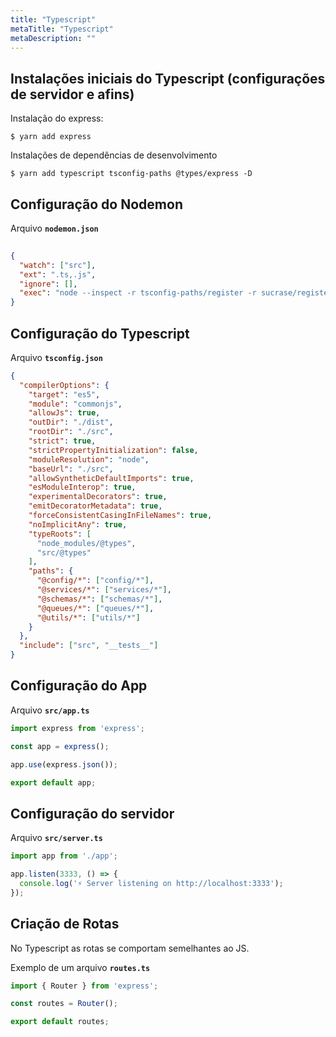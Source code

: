 ```yaml
---
title: "Typescript"
metaTitle: "Typescript"
metaDescription: ""
---
```


## Instalações iniciais do Typescript (configurações de servidor e afins)

Instalação do express:

```shell
$ yarn add express
```

Instalações de dependências de desenvolvimento

```shell
$ yarn add typescript tsconfig-paths @types/express -D
```

## Configuração do Nodemon

Arquivo **`nodemon.json`**

```json
 
{
  "watch": ["src"],
  "ext": ".ts,.js",
  "ignore": [],
  "exec": "node --inspect -r tsconfig-paths/register -r sucrase/register"
}
```

## Configuração do Typescript

Arquivo **`tsconfig.json`**

```json
{
  "compilerOptions": {
    "target": "es5",
    "module": "commonjs",
    "allowJs": true,
    "outDir": "./dist",
    "rootDir": "./src",
    "strict": true,
    "strictPropertyInitialization": false,
    "moduleResolution": "node",
    "baseUrl": "./src",
    "allowSyntheticDefaultImports": true,
    "esModuleInterop": true,
    "experimentalDecorators": true,
    "emitDecoratorMetadata": true,
    "forceConsistentCasingInFileNames": true,
    "noImplicitAny": true,
    "typeRoots": [
      "node_modules/@types",
      "src/@types"
    ],
    "paths": {
      "@config/*": ["config/*"],
      "@services/*": ["services/*"],
      "@schemas/*": ["schemas/*"],
      "@queues/*": ["queues/*"],
      "@utils/*": ["utils/*"]
    }
  },
  "include": ["src", "__tests__"]
}
```

## Configuração do App

Arquivo **`src/app.ts`**

```ts
import express from 'express';

const app = express();

app.use(express.json());

export default app;
```


## Configuração do servidor

Arquivo **`src/server.ts`**

```ts
import app from './app';

app.listen(3333, () => {
  console.log('⚡️ Server listening on http://localhost:3333');
});

```

## Criação de Rotas 

No Typescript as rotas se comportam semelhantes ao JS.

Exemplo de um arquivo **`routes.ts`**

```ts
import { Router } from 'express';

const routes = Router();

export default routes;

```